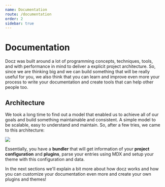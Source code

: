 ```yaml
---
name: Documentation
route: /documentation
order: 2
sidebar: true
---
```


# Documentation

Docz was built around a lot of programming concepts, techniques, tools, and with performance in mind to deliver a explicit project architecture. So, since we are thinking big and we can build something that will be really useful for you, we also think that you can learn and improve even more your process to write your documentation and create tools that can help other people too.

## Architecture

We took a long time to find out a model that enabled us to achieve all of our goals and build something maintainable and consistent. A simple model to be scalable, easy to understand and maintain. So, after a few tries, we came to this architecture:

![](https://cdn-std.dprcdn.net/files/acc_649651/HRLnp6)

Essentially, you have a **bundler** that will get information of your **project configuration** and **plugins**, parse your entries using MDX and setup your theme with this configuration and data.

In the next sections we'll explain a bit more about how docz works and how you can customize your documentation even more and create your own plugins and themes!
